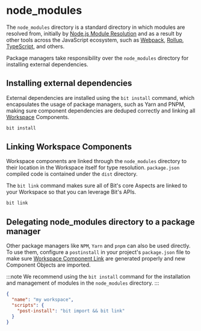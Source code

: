 # node_modules

The `node_modules` directory is a standard directory in which modules are resolved from, initially by [Node.js Module Resolution](https://nodejs.org/api/modules.html#modules_loading_from_node_modules_folders) and as a result by other tools across the JavaScript ecosystem, such as [Webpack](https://webpack.js.org/), [Rollup](https://rollupjs.org/guide/en/), [TypeScript](https://www.typescriptlang.org/), and others.

Package managers take responsibility over the `node_modules` directory for installing external dependencies.

## Installing external dependencies

External dependencies are installed using the `bit install` command, which encapsulates the usage of package managers, such as Yarn and PNPM, making sure component dependencies are deduped correctly and linking all [Workspace](/workspace/workspace-overview) Components.

```bash
bit install
```

## Linking Workspace Components

Workspace components are linked through the `node_modules` directory to their location in the Workspace itself for type resolution. `package.json` compiled code is contained under the `dist` directory.

The `bit link` command makes sure all of Bit's core Aspects are linked to your Workspace so that you can leverage Bit's APIs.

```bash
bit link
```

## Delegating node_modules directory to a package manager

Other package managers like `NPM`, `Yarn` and `pnpm` can also be used directly. To use them, configure a `postinstall` in your project's `package.json` file to make sure [Workspace Component Link](/workspace/structure/component-links) are generated properly and new Component Objects <!-- TODO [Component Objects](/components/structure/component-objects)  -->are imported.

:::note
We recommend using the `bit install` command for the installation and management of modules in the `node_modules` directory.
:::

```json
{
  "name": "my workspace",
  "scripts": {
    "post-install": "bit import && bit link"
  }
}
```
